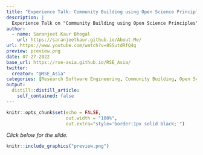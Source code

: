 ---
title: "Experience Talk: Community Building using Open Science Principles"
description: |
  Experience Talk on "Community Building using Open Science Principles" presented at JuliaCon 2022. It was an online conference.
author:
  - name: Saranjeet Kaur Bhogal
    url: https://saranjeetkaur.github.io/About-Me/
url: https://www.youtube.com/watch?v=8SSutdRfQ4g
preview: preview.png
date: 07-27-2022
base_url: https://rse-asia.github.io/RSE_Asia/
twitter:
  creator: "@RSE_Asia"
categories: [Research Software Engineering, Community Building, Open Science, Experience Talk]
output:
  distill::distill_article:
    self_contained: false
---
  
  
```{r setup, include=FALSE}
knitr::opts_chunk$set(echo = FALSE,
                      out.width = "100%",
                      out.extra="style='border:1px solid black;'")
```

*Click below for the slide.*
  
<a href="`r rmarkdown::metadata$url`">
```{r}
knitr::include_graphics("preview.png")
```
</a>
